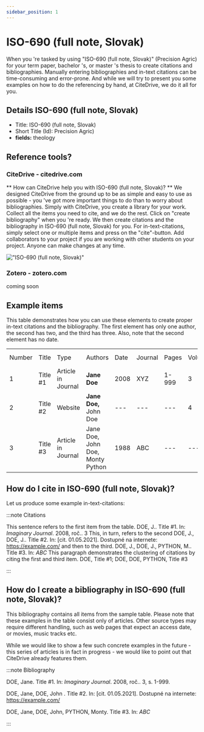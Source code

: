 ```yaml
---
sidebar_position: 1
---
```


# ISO-690 (full note, Slovak)

When you 're tasked by using "ISO-690 (full note, Slovak)" (Precision Agric) for your term paper, bachelor 's, or master 's thesis to create citations and bibliographies.
Manually entering bibliographies and in-text citations can be time-consuming and error-prone. And while we will try to present you some examples on how to do the referencing by hand, at CiteDrive, we do it all for you.

## Details  ISO-690 (full note, Slovak)
* Title: ISO-690 (full note, Slovak)
* Short Title (Id): Precision Agric)
* **fields:** theology

## Reference tools?
### CiteDrive - citedrive.com
** How can CiteDrive help you with ISO-690 (full note, Slovak)? **
We designed CiteDrive from the ground up to be as simple and easy to use as possible - you 've got more important things to do than to worry about bibliographies. Simply with CiteDrive, you create a library for your work. Collect all the items you need to cite, and we do the rest. Click on "create bibliography" when you 're ready. We then create citations and the bibliography in ISO-690 (full note, Slovak) for you. For in-text-citations, simply select one or multiple items and press on the "cite"-button. Add collaborators to your project if you are working with other students on your project. Anyone can make changes at any time.


!["ISO-690 (full note, Slovak)"](images/iso690-full-note-slovak.svg "Choose ISO-690 (full note, Slovak) in the CiteDrive App")

### Zotero - zotero.com

coming soon

## Example items

This table demonstrates how you can use these elements to create proper in-text citations and the bibliography. The first element has only one author, the second has two, and the third has three. Also, note that the second element has no date.


<table>
  <tr>
   <td>Number
   </td>
   <td>Title
   </td>
   <td>Type
   </td>
   <td>Authors
   </td>
   <td>Date
   </td>
   <td>Journal
   </td>
   <td>Pages
   </td>
   <td>Volume
   </td>
   <td>Issue
   </td>
   <td>Access Date
   </td>
  </tr>
  <tr>
   <td>1
   </td>
   <td>Title #1
   </td>
   <td>Article in Journal
   </td>
   <td><strong>Jane Doe</strong>
   </td>
   <td>2008
   </td>
   <td>XYZ
   </td>
   <td>1-999
   </td>
   <td>3
   </td>
   <td>2
   </td>
   <td>--
   </td>
  </tr>
  <tr>
   <td>
2
   </td>
   <td>Title #2
   </td>
   <td>Website
   </td>
   <td><strong>Jane Doe, </strong>John Doe
   </td>
   <td>---
   </td>
   <td>---
   </td>
   <td>---
   </td>
   <td>4
   </td>
   <td>---
   </td>
   <td>2020-05-01
   </td>
  </tr>
  <tr>
   <td>3
   </td>
   <td>Title #3
   </td>
   <td>Article in Journal
   </td>
   <td>Jane Doe, John Doe, Monty Python
   </td>
   <td>1988
   </td>
   <td>ABC
   </td>
   <td>---
   </td>
   <td>---
   </td>
   <td>16
   </td>
   <td>---
   </td>
  </tr>
</table>



## How do I cite in  ISO-690 (full note, Slovak)?

Let us produce some example in-text-citations:

:::note Citations


This sentence refers to the first item from the table. DOE, J.. Title #1. In: <i>Imaginary Journal</i>. 2008, roč.. 3 This, in turn, refers to the second DOE, J., DOE, J.. Title #2. In:  [cit. 01.05.2021]. Dostupné na internete: https://example.com/
and then to the third.  DOE, J., DOE, J., PYTHON, M.. Title #3. In: <i>ABC</i>
This paragraph demonstrates the clustering of citations by citing the first and third item. DOE, Title #1; DOE, DOE, PYTHON, Title #3

:::

## How do I create a bibliography in ISO-690 (full note, Slovak)?

This bibliography contains all items from the sample table. Please note that these examples in the table consist only of articles. Other source types may require different handling, such as web pages that expect an access date, or movies, music tracks etc.

While we would like to show a few such concrete examples in the future - this series of articles is in fact in progress - we would like to point out that CiteDrive already features them.

:::note Bibliography

DOE, Jane. Title #1. In: <i>Imaginary Journal</i>. 2008, roč.. 3, s. 1-999.

DOE, Jane, DOE, John . Title #2. In:  [cit. 01.05.2021]. Dostupné na internete: https://example.com/

DOE, Jane, DOE, John, PYTHON, Monty. Title #3. In: <i>ABC</i>



:::


        